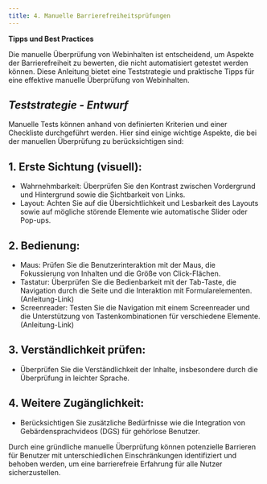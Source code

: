 ```yaml
---
title: 4. Manuelle Barrierefreiheitsprüfungen
---
```

**Tipps und Best Practices**

Die manuelle Überprüfung von Webinhalten ist entscheidend, um Aspekte der Barrierefreiheit zu bewerten, die nicht automatisiert getestet werden können. Diese Anleitung bietet eine Teststrategie und praktische Tipps für eine effektive manuelle Überprüfung von Webinhalten.

## *Teststrategie - Entwurf*

Manuelle Tests können anhand von definierten Kriterien und einer Checkliste durchgeführt werden. Hier sind einige wichtige Aspekte, die bei der manuellen Überprüfung zu berücksichtigen sind:

## **1. Erste Sichtung (visuell)**:
- Wahrnehmbarkeit: Überprüfen Sie den Kontrast zwischen Vordergrund und Hintergrund sowie die Sichtbarkeit von Links.
- Layout: Achten Sie auf die Übersichtlichkeit und Lesbarkeit des Layouts sowie auf mögliche störende Elemente wie automatische Slider oder Pop-ups.

## **2. Bedienung**:
- Maus: Prüfen Sie die Benutzerinteraktion mit der Maus, die Fokussierung von Inhalten und die Größe von Click-Flächen.
- Tastatur: Überprüfen Sie die Bedienbarkeit mit der Tab-Taste, die Navigation durch die Seite und die Interaktion mit Formularelementen. (Anleitung-Link)
- Screenreader: Testen Sie die Navigation mit einem Screenreader und die Unterstützung von Tastenkombinationen für verschiedene Elemente. (Anleitung-Link)

## **3. Verständlichkeit prüfen**:
- Überprüfen Sie die Verständlichkeit der Inhalte, insbesondere durch die Überprüfung in leichter Sprache.

## **4. Weitere Zugänglichkeit**:
- Berücksichtigen Sie zusätzliche Bedürfnisse wie die Integration von Gebärdensprachvideos (DGS) für gehörlose Benutzer.

Durch eine gründliche manuelle Überprüfung können potenzielle Barrieren für Benutzer mit unterschiedlichen Einschränkungen identifiziert und behoben werden, um eine barrierefreie Erfahrung für alle Nutzer sicherzustellen.